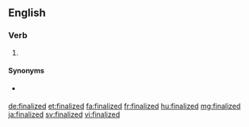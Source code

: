 ==English==

===Verb===
{{head|en|verb form}}

# {{en-past of|finalize}}

====Synonyms====
* {{l|en|engrossed}} {{qualifier|of a document}}

[[de:finalized]]
[[et:finalized]]
[[fa:finalized]]
[[fr:finalized]]
[[hu:finalized]]
[[mg:finalized]]
[[ja:finalized]]
[[sv:finalized]]
[[vi:finalized]]